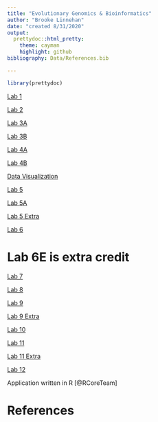 ```yaml
---
title: "Evolutionary Genomics & Bioinformatics"
author: "Brooke Linnehan"
date: "created 8/31/2020"
output: 
  prettydoc::html_pretty:
    theme: cayman
    highlight: github
bibliography: Data/References.bib

---
```



```r
library(prettydoc)
```


[Lab 1](Lab1revised_bal.html)

[Lab 2](lab2_bal.html)

[Lab 3A](Lab3A.html)

[Lab 3B](Lab3B.html) 

[Lab 4A](Lab-4A.html)

[Lab 4B](Lab4B.html)

[Data Visualization](DataVisualization.html)

[Lab 5](Lab5.html)

[Lab 5A](Lab5A.html)

[Lab 5 Extra](Lab5_Extra.html)

[Lab 6](Lab6.html)

# Lab 6E is extra credit

[Lab 7](Lab-7.html)

[Lab 8](Lab8.html)

[Lab 9](Lab-9.html)

[Lab 9 Extra](Lab9Extra.html)

[Lab 10](Lab10.html)

[Lab 11](lab11.html)

[Lab 11 Extra](lab11E.html)

[Lab 12](Lab12.html)


Application written in R [@RCoreTeam] 

# References